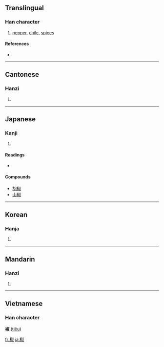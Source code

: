 {{also|茭}}
==Translingual==

===Han character===
{{Han char|rn=75|rad=木|as=08|sn=12|four=4794<sub>0</sub>|canj=木卜火水 (DYFE)}}

# [[pepper]], [[chile]], [[spices]]

====References====
* {{Han ref|kx=0536.160|dkj=15029|dj=0924.060|hdz=21230.030|uh=6912|ud=26898|bh=B4D4|bd=46292}}

----

==Cantonese==

===Hanzi===
{{yue-hanzi|jyut=|y=jiu1}}

# {{defn|Cantonese}}

----

==Japanese==

===Kanji===
{{ja-kanji|grade=|rs=木08}}

# {{defn|Japanese}}

====Readings====
* {{ja-readings|on=[[しょう]] (shō)|kun=[[はじかみ]] (hajikami)}}

====Compounds====
{{top2}}
* [[胡椒]]
* [[山椒]]
{{bottom2}}

----

==Korean==

===Hanja===
{{ko-hanja|hangeul=초|eumhun=산초나무 초|rv=cho|mr=ch'o|y=cho}}

# {{defn|Korean}}

----

==Mandarin==

===Hanzi===
{{cmn-hanzi|pin=[[jiāo]] ([[jiao1]]), [[zì]] ([[zi4]])|wg=chiao<sup>1</sup>, tzu<sup>4</sup>}}

# {{defn|Mandarin}}

----

==Vietnamese==
===Han character===
'''椒''' ([[tiêu]])

[[fr:椒]]
[[ja:椒]]